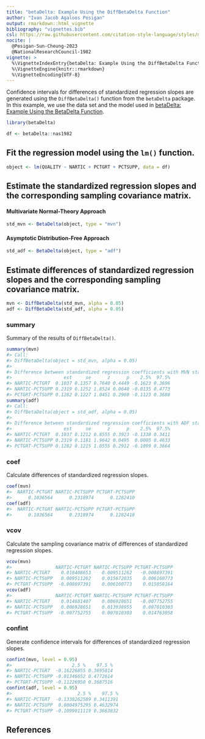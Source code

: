 ```yaml
---
title: "betaDelta: Example Using the DiffBetaDelta Function"
author: "Ivan Jacob Agaloos Pesigan"
output: rmarkdown::html_vignette
bibliography: "vignettes.bib"
csl: https://raw.githubusercontent.com/citation-style-language/styles/master/apa.csl
nocite: |
  @Pesigan-Sun-Cheung-2023
  @NationalResearchCouncil-1982
vignette: >
  %\VignetteIndexEntry{betaDelta: Example Using the DiffBetaDelta Function}
  %\VignetteEngine{knitr::rmarkdown}
  %\VignetteEncoding{UTF-8}
---
```




Confidence intervals for
differences of standardized regression slopes
are generated using
the `DiffBetaDelta()` function from the `betaDelta` package.
In this example,
we use the data set and the model used in
[betaDelta: Example Using the BetaDelta Function](example-beta-delta.html).


```r
library(betaDelta)
```




```r
df <- betaDelta::nas1982
```

## Fit the regression model using the `lm()` function.


```r
object <- lm(QUALITY ~ NARTIC + PCTGRT + PCTSUPP, data = df)
```

## Estimate the standardized regression slopes and the corresponding sampling covariance matrix.

#### Multivariate Normal-Theory Approach


```r
std_mvn <- BetaDelta(object, type = "mvn")
```

#### Asymptotic Distribution-Free Approach


```r
std_adf <- BetaDelta(object, type = "adf")
```

## Estimate differences of standardized regression slopes and the corresponding sampling covariance matrix.


```r
mvn <- DiffBetaDelta(std_mvn, alpha = 0.05)
adf <- DiffBetaDelta(std_adf, alpha = 0.05)
```

### summary

Summary of the results of `DiffBetaDelta()`.


```r
summary(mvn)
#> Call:
#> DiffBetaDelta(object = std_mvn, alpha = 0.05)
#> 
#> Difference between standardized regression coefficients with MVN standard errors:
#>                   est     se      z      p    2.5%  97.5%
#> NARTIC-PCTGRT  0.1037 0.1357 0.7640 0.4449 -0.1623 0.3696
#> NARTIC-PCTSUPP 0.2319 0.1252 1.8524 0.0640 -0.0135 0.4773
#> PCTGRT-PCTSUPP 0.1282 0.1227 1.0451 0.2960 -0.1123 0.3688
summary(adf)
#> Call:
#> DiffBetaDelta(object = std_adf, alpha = 0.05)
#> 
#> Difference between standardized regression coefficients with ADF standard errors:
#>                   est     se      z      p    2.5%  97.5%
#> NARTIC-PCTGRT  0.1037 0.1212 0.8555 0.3923 -0.1338 0.3411
#> NARTIC-PCTSUPP 0.2319 0.1181 1.9642 0.0495  0.0005 0.4633
#> PCTGRT-PCTSUPP 0.1282 0.1215 1.0555 0.2912 -0.1099 0.3664
```

### coef

Calculate differences of standardized regression slopes.


```r
coef(mvn)
#>  NARTIC-PCTGRT NARTIC-PCTSUPP PCTGRT-PCTSUPP 
#>      0.1036564      0.2318974      0.1282410
coef(adf)
#>  NARTIC-PCTGRT NARTIC-PCTSUPP PCTGRT-PCTSUPP 
#>      0.1036564      0.2318974      0.1282410
```

### vcov

Calculate the sampling covariance matrix of differences of standardized regression slopes.


```r
vcov(mvn)
#>                NARTIC-PCTGRT NARTIC-PCTSUPP PCTGRT-PCTSUPP
#> NARTIC-PCTGRT    0.018408653    0.009511262   -0.008897391
#> NARTIC-PCTSUPP   0.009511262    0.015672035    0.006160773
#> PCTGRT-PCTSUPP  -0.008897391    0.006160773    0.015058164
vcov(adf)
#>                NARTIC-PCTGRT NARTIC-PCTSUPP PCTGRT-PCTSUPP
#> NARTIC-PCTGRT    0.014681407    0.006928651   -0.007752755
#> NARTIC-PCTSUPP   0.006928651    0.013938955    0.007010303
#> PCTGRT-PCTSUPP  -0.007752755    0.007010303    0.014763058
```

### confint

Generate confidence intervals for differences of standardized regression slopes.


```r
confint(mvn, level = 0.95)
#>                      2.5 %    97.5 %
#> NARTIC-PCTGRT  -0.16226855 0.3695814
#> NARTIC-PCTSUPP -0.01346652 0.4772614
#> PCTGRT-PCTSUPP -0.11226950 0.3687516
confint(adf, level = 0.95)
#>                        2.5 %    97.5 %
#> NARTIC-PCTGRT  -0.1338262589 0.3411391
#> NARTIC-PCTSUPP  0.0004975295 0.4632974
#> PCTGRT-PCTSUPP -0.1099011119 0.3663832
```

## References

